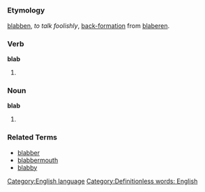 =={{en}}==
[[Category:English language]]
===Etymology===
{{enm}} [[blabben]], ''to talk foolishly'', [[back-formation]] from [[blaberen]].
===Verb===
'''blab'''

#{{stub}}
===Noun===
'''blab'''

#{{stub}}
===Related Terms===
*[[blabber]]
*[[blabbermouth]]
*[[blabby]]

[[Category:Definitionless words: English]]